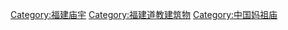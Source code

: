 {{Commons_category}}

[[Category:福建庙宇|Category:福建庙宇]]
[[Category:福建道教建筑物|Category:福建道教建筑物]]
[[Category:中国妈祖庙|Category:中国妈祖庙]]